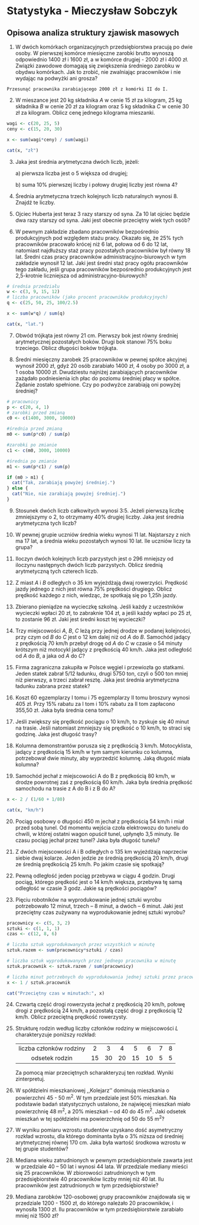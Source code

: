 # Statystyka - Mieczysław Sobczyk

## Opisowa analiza struktury zjawisk masowych

1.  W dwóch komórkach organizacyjnych przedsiębiorstwa pracują po dwie osoby. W pierwszej komórce miesięczne zarobki brutto wynoszą odpowiednio 1400 zł i 1600 zł, a w komórce drugiej - 2000 zł i 4000 zł. Związki zawodowe domagają się zwiększenia średniego zarobku w obydwu komórkach. Jak to zrobić, nie zwalniając pracowników i nie wydając na podwyżki ani grosza?

<!-- -->

    Przesunąć pracownika zarabiającego 2000 zł z komórki II do I.

2.  W mieszance jest 20 kg składnika *A* w cenie 15 zł za kilogram, 25 kg składnika *B* w cenie 20 zł za kilogram oraz 5 kg składnika *C* w cenie 30 zł za kilogram. Oblicz cenę jednego kilograma mieszanki.

```r
wagi <- c(20, 25, 5)
ceny <- c(15, 20, 30)

x <- sum(wagi*ceny) / sum(wagi)

cat(x, "zł")
```

3.  Jaka jest średnia arytmetyczna dwóch liczb, jeżeli:

    a\) pierwsza liczba jest o 5 większa od drugiej;

    b\) suma 10% pierwszej liczby i połowy drugiej liczby jest równa 4?

```{=tex}
\begin{equation}
  \left\{
  \begin{array}{l}
    x_{1} = x_{2} + 5\\
    \frac{x_{1}}{10} + \frac{x_{2}}{2} = 4
  \end{array}
  \right.
\end{equation}
```
```{=tex}
\begin{equation}
  \begin{array}{l}
    \frac{x_{2} + 5}{10} + \frac{x_{2}}{2} = 4 | \cdot10 \\
    x_{2} + 5 + 5x_{2} = 40 \\
    6x_{2} = 35 \\
    x_{2} = \frac{35}{6} \\
    x_{1} = \frac{35}{6} + 5 = \frac{65}{6} \\
    \bar{x} = \frac{x_{1} + x_{2}}{2} = \frac{\frac{65}{6} + \frac{35}{6}}{2} = \frac{100}{12} = 8\frac{1}{3}
  \end{array}
\end{equation}
```
4.  Średnia arytmetyczna trzech kolejnych liczb naturalnych wynosi 8. Znajdź te liczby.

```{=tex}
\begin{equation}
  \left\{
  \begin{array}{l}
    x_{2} = x_{1} + 1 \\
    x_{3} = x_{1} + 2 \\
    \frac{x_{1} + x_{2} + x_{3}}{3} = 8
  \end{array}
  \right.
\end{equation}
```
```{=tex}
\begin{equation}
  \begin{array}{l}
    \frac{x_{1} + (x_{1} + 1) + (x_{1} + 2)}{3} = 8 \\
    3x_{1} + 3 = 24 \\
    3x_{1} = 21 \\
    x_{1} = 7 
  \end{array}
\end{equation}
```
```{=tex}
\begin{equation}
  \left\{
  \begin{array}{l}
    x_{1} = 7 \\
    x_{2} = 8 \\
    x_{3} = 9
  \end{array}
  \right.
\end{equation}
```
5.  Ojciec Huberta jest teraz 3 razy starszy od syna. Za 10 lat ojciec będzie dwa razy starszy od syna. Jaki jest obecnie przeciętny wiek tych osób?

```{=tex}
\begin{equation}
  \left\{
  \begin{array}{l}
    o = 3h \\
    o + 10 = 2 \cdot (h + 10)
  \end{array}
  \right.
\end{equation}
```
```{=tex}
\begin{equation}
  \begin{array}{l}
    3h + 10 = 2 \cdot (h + 10) \\
    3h + 10 = 2h + 20 \\
    h = 10 \\
    o = 3h = 3 \cdot 10 = 30 \\
    \bar{x} = \frac{o + h}{2} = \frac{30 + 10}{2} = 20
  \end{array}
\end{equation}
```
6.  W pewnym zakładzie zbadano pracowników bezpośrednio produkcyjnych pod względem stażu pracy. Okazało się, że 25% tych pracowników pracowało krócej niż 6 lat, połowa od 6 do 12 lat, natomiast najdłuższy staż pracy pozostałych pracowników był równy 18 lat. Średni czas pracy pracowników administracyjno-biurowych w tym zakładzie wynosił 12 lat. Jaki jest średni staż pracy ogółu pracowników tego zakładu, jeśli grupa pracowników bezpośrednio produkcyjnych jest 2,5-krotnie liczniejsza od administracyjno-biurowych?

```r
# średnia przedziału
w <- c(3, 9, 15, 12)
# liczba pracowników (jako procent pracowników produkcyjnych)
q <- c(25, 50, 25, 100/2.5)

x <- sum(w*q) / sum(q)

cat(x, "lat.")
```

7.  Obwód trójkąta jest równy 21 cm. Pierwszy bok jest równy średniej arytmetycznej pozostałych boków. Drugi bok stanowi 75% boku trzeciego. Oblicz długości boków trójkąta.

```{=tex}
\begin{equation}
  \left\{
  \begin{array}{l}
    a + b + c = 21 \\
    a = \frac{b + c}{2} \\
    b = \frac{3}{4} c
  \end{array}
  \right.
\end{equation}
```
```{=tex}
\begin{equation}
  \left\{
  \begin{array}{l}
    a + b + c = 21 \\
    2a = b + c \\
    a = \frac{\frac{3}{4} c + c}{2} 
  \end{array}
  \right.
\end{equation}
```
```{=tex}
\begin{equation}
  \left\{
  \begin{array}{l}
    a + 2a = 21 \\
    a = \frac{7}{8} c 
  \end{array}
  \right.
\end{equation}
```
```{=tex}
\begin{equation}
  \begin{array}{l}
    a = 7 \\
    7 = \frac{7}{8} c \\
    c = 8 \\
    b = 6
  \end{array}
\end{equation}
```
```{=tex}
\begin{equation}
  \left\{
  \begin{array}{l}
    a  = 7 \\
    b = 6 \\
    c = 8 
  \end{array}
  \right.
\end{equation}
```
8.  Średni miesięczny zarobek 25 pracowników w pewnej spółce akcyjnej wynosił 2000 zł, gdyż 20 osób zarabiało 1400 zł, 4 osoby po 3000 zł, a 1 osoba 10000 zł. Dwudziestu najniżej zarabiających pracowników zażądało podniesienia ich płac do poziomu średniej płacy w spółce. Żądanie zostało spełnione. Czy po podwyżce zarabiają oni powyżej średniej?

```r
# pracownicy
p <- c(20, 4, 1)
# zarobki przed zmianą
c0 <- c(1400, 3000, 10000)

#średnia przed zmianą
m0 <- sum(p*c0) / sum(p)

#zarobki po zmianie
c1 <- c(m0, 3000, 10000)

#średnia po zmianie
m1 <- sum(p*c1) / sum(p)

if (m0 > m1) {
  cat("Tak, zarabiają powyżej średniej.")
} else {
  cat("Nie, nie zarabiają powyżej średniej.")
}
```

9.  Stosunek dwóch liczb całkowitych wynosi 3:5. Jeżeli pierwszą liczbę zmniejszymy o 2, to otrzymamy 40% drugiej liczby. Jaka jest średnia arytmetyczna tych liczb?

```{=tex}
\begin{equation}
  \left\{
  \begin{array}{l}
    5x_{1} = 3x_{2} \\
    x_{1} - 2 = \frac{2}{5} x_{2} | \cdot 5
  \end{array}
  \right.
\end{equation}
```
```{=tex}
\begin{equation}
  \left\{
  \begin{array}{l}
    5x_{1} = 3x_{2} \\
    5x_{1} - 10 = 2 x_{2}
  \end{array}
  \right.
\end{equation}
```
```{=tex}
\begin{equation}
  \begin{array}{l}
    x_{2} = 10 \\
    x_{1} - 2 = \frac{2}{5} \cdot 10 \\
    x_{1} = 6 \\
    \bar{x} = \frac{x_{1} + x_{2}}{2} = \frac{6 + 10}{2} = 8
  \end{array}
\end{equation}
```
10. W pewnej grupie uczniów średnia wieku wynosi 11 lat. Najstarszy z nich ma 17 lat, a średnia wieku pozostałych wynosi 10 lat. Ile uczniów liczy ta grupa?

```{=tex}
\begin{equation}
  \begin{array}{l}
    \frac{17 + 10 \cdot (n-1)}{n} = 11 \\
    17 + 10 \cdot (n-1) = 11n \\
    17 + 10n - 10 = 11n \\
    n = 7
  \end{array}
\end{equation}
```
11. Iloczyn dwóch kolejnych liczb parzystych jest o 296 mniejszy od iloczynu następnych dwóch liczb parzystych. Oblicz średnią arytmetyczną tych czterech liczb.

```{=tex}
\begin{equation}
  \left\{
  \begin{array}{l}
    x_{1} x_{2} + 296 = x_{3} x_{4} \\
    x_{2} = x_{1} + 2 \\
    x_{3} = x_{1} + 4 \\
    x_{4} = x_{1} + 6
  \end{array}
  \right.
\end{equation}
```
```{=tex}
\begin{equation}
  \begin{array}{l}
    x_{1} \cdot (x_{1} + 2) + 296 = (x_{1} + 4) \cdot (x_{1} + 6) \\
    x_{1}^{2} + 2x_{1} + 296 = x_{1}^{2} + 10x_{1} + 24 \\
    -8x_{1} = -272 \\
    x_{1} = 34 \\
    \bar{x} = \frac{x_{1} + x_{2} + x_{3} + x_{4}}{4} = \frac{34 + 36 + 38 + 40}{4} = 37
  \end{array}
\end{equation}
```
12. Z miast *A* i *B* odległych o 35 km wyjeżdżają dwaj rowerzyści. Prędkość jazdy jednego z nich jest równa 75% prędkości drugiego. Oblicz prędkość każdego z nich, wiedząc, że spotkają się po 1,25h jazdy.

```{=tex}
\begin{equation}
  \left\{
  \begin{array}{l}
    V_{A} = \frac{3}{4} V_{B} \\
    V_{A} = \frac{S_{A}}{t_{A}} \\
    V_{B} = \frac{S_{B}}{t_{B}} \\
    t_{A} = t_{B} = \frac{5}{4} \\
    S_{A} + S_{B} = 35
  \end{array}
  \right.
\end{equation}
```
```{=tex}
\begin{equation}
  \begin{array}{l}
    \frac{S_{A}}{t_{A}} = \frac{3}{4} \cdot \frac{S_{B}}{t_{B}} \\
    \frac{S_{A}}{t_{A}} = \frac{3}{4} \cdot \frac{35 - S_{A}}{t_{A}} | \cdot t_{A} \\
    S_{A} = \frac{3}{4} \cdot (35 - S_{A}) \\
    \frac{7}{4} S_{A} = \frac{105}{4} \\
    S_{A} = 15 \\
    V_{A} = \frac{15}{\frac{5}{4}} = 12 \\
    \frac{3}{4} V_{B} = 12 \\ 
    V_{B} = 16
  \end{array}
\end{equation}
```
```{=tex}
\begin{equation}
  \left\{
  \begin{array}{l}
    V_{A} = 12 \\
    V_{B} = 16
  \end{array}
  \right.
\end{equation}
```

13. Zbierano pieniądze na wycieczkę szkolną. Jeśli każdy z uczestników wycieczki wpłaci 20 zł, to zabraknie 104 zł, a jeśli każdy wpłaci po 25 zł, to zostanie 96 zł. Jaki jest średni koszt tej wycieczki?

\begin{equation}
  \left\{
  \begin{array}{l}
    X = 20n + 104 \\
    X = 25n - 96 \\
    \bar{x} = \frac{X}{n}
  \end{array}
  \right.
\end{equation}
    
\begin{equation}
  \begin{array}{l}
    20n + 104 = 25n - 96 \\
    5n = 200 \\
    n = 40 \\
    X = 20 \cdot 40 + 104 = 904 \\
    \bar{x} = \frac{904}{40} = 22.6
  \end{array}
\end{equation}

14. Trzy miejscowości *A*, *B*, *C* leżą przy jednej drodze w podanej kolejności, przy czym od *B* do *C* jest o 12 km dalej niż od *A* do *B*. Samochód jadący z prędkością 70 km/h przebył drogę od *A* do *C* w czasie o 54 minuty krótszym niż motocykl jadący z prędkością 40 km/h. Jaka jest odległość od *A* do *B*, a jaka od *A* do *C*?

\begin{equation}
  \left\{
  \begin{array}{l}
    S_{AB} + S_{BC} = S_{AC} \\
    S_{AB} = S_{BC} - 12 \\
    \frac{S_{AC}}{70} + \frac{9}{10} = \frac{S_{AC}}{40}
  \end{array}
  \right.
\end{equation}

\begin{equation}
  \begin{array}{l}
    \frac{S_{AC}}{70} + \frac{9}{10} = \frac{S_{AC}}{40} | \cdot 280 \\
    4S_{AC} + 252 = 7S_{AC} \\
    3S_{AC} = 252 \\
    S_{AC} = 84 \\
    S_{AB} + S_{BC} = 84 \\
    S_{BC} - 12 + S_{BC} = 84 \\
    S_{BC} = 48 \\
    S_{AB} = 48 - 12 = 36
  \end{array}
\end{equation}

\begin{equation}
  \left\{
  \begin{array}{l}
    S_{AB} = 36 \\
    S_{AC} = 84
  \end{array}
  \right.
\end{equation}

15. Firma zagraniczna zakupiła w Polsce węgiel i przewiozła go statkami. Jeden statek zabrał 5/12 ładunku, drugi 5750 ton, czyli o 500 ton mniej niż pierwszy, a trzeci zabrał resztę. Jaka jest średnia arytmetyczna ładunku zabrana przez statek?

\begin{equation}
  \left\{
  \begin{array}{l}
    X = x_{1} + x_{2} + x_{3} \\
    x_{1} = \frac{5}{12} X \\
    x_{2} = 5750 \\
    x_{2} = x_{1} - 500 \\
    \bar{x} = \frac{X}{3}
  \end{array}
  \right.
\end{equation}

\begin{equation}
  \begin{array}{l}
    x_{1} - 500 = 5750 \\
    x_{1} = 6250 \\
    6250 = \frac{5}{12} X \\
    X = 15000 \\
    \bar{x} = \frac{15000}{3} = 5000
  \end{array}
\end{equation}

16. Koszt 60 egzemplarzy I tomu i 75 egzemplarzy II tomu broszury wynosi 405 zł. Przy 15% rabatu za I tom i 10% rabatu za II tom zapłacono 355,50 zł. Jaka była średnia cena tomu?

\begin{equation}
  \begin{array}{l}
    \bar{x} = \frac{450}{60+75} = 3
  \end{array}
\end{equation}

17. Jeśli zwiększy się prędkość pociągu o 10 km/h, to zyskuje się 40 minut na trasie. Jeśli natomiast zmniejszy się prędkość o 10 km/h, to straci się godzinę. Jaka jest długość trasy?

\begin{equation}
  \left\{
  \begin{array}{l}
  V = \frac{S}{t} \implies S = Vt\\
  V + 10 = \frac{S}{t-\frac{2}{3}} \implies S = (V + 10) (t - \frac{2}{3}) \\
  V - 10 = \frac{S}{t+1} \implies S = (V - 10) (t + 1)
  \end{array}
  \right.
\end{equation}

\begin{equation}
  \left\{
  \begin{array}{l}
    Vt = (V + 10) (t - \frac{2}{3}) \\
    Vt = (V - 10) (t + 1)
  \end{array}
  \right.
\end{equation}

\begin{equation}
  \left\{
  \begin{array}{l}
    Vt = Vt - \frac{2}{3} V + 10t - \frac{20}{3} \\
    Vt = Vt + V - 10t - 10
  \end{array}
  \right.
\end{equation}

\begin{equation}
  \left\{
  \begin{array}{l}
    \frac{2}{3} V = 10t - \frac{20}{3} \\
    V = 10t + 10
  \end{array}
  \right.
\end{equation}

\begin{equation}
  \begin{array}{l}
    V - \frac{2}{3}V = 10t + 10 - 10t + \frac{20}{3} \\
    \frac{1}{3} V = 10 + \frac{20}{3} | \cdot 3 \\
    V = 30 + 20 = 50 \\
    50 = 10t + 10 \implies t = 4 \\
    S = Vt = 50 \cdot 4 = 200
  \end{array}
\end{equation}



18. Kolumna demonstrantów porusza się z prędkością 3 km/h. Motocyklista, jadący z prędkością 15 km/h w tym samym kierunku co kolumna, potrzebował dwie minuty, aby wyprzedzić kolumnę. Jaką długość miała kolumna?

\begin{equation}
  \begin{array}{l}
    V = 15 - 3 = 12 \\
    t = \frac{2}{60} \\
    S = Vt = 12 \cdot \frac{2}{60} = 0.4 [km]
  \end{array}
\end{equation}

19. Samochód jechał z miejscowości A do B z prędkością 80 km/h, w drodze powrotnej zaś z prędkością 60 km/h. Jaka była średnia prędkość samochodu na trasie z A do B i z B do A?

```r
x <- 2 / (1/60 + 1/80)

cat(x, "km/h")
```


20. Pociąg osobowy o długości 450 m jechał z prędkością 54 km/h i miał przed sobą tunel. Od momentu wejścia czoła elektrowozu do tunelu do chwili, w której ostatni wagon opuścił tunel, upłynęło 3,5 minuty. Ile czasu pociąg jechał przez tunel? Jaka była długość tunelu?

\begin{equation}
  \left\{
  \begin{array}{l}
    V = 54 \\
    V = \frac{S}{t} \\
    V = \frac{S + 0.45}{\frac{3.5}{60}}
  \end{array}
  \right.
\end{equation}

\begin{equation}
  \begin{array}{l}
    54 = \frac{S + 0.45}{\frac{3.5}{60}} | \cdot \frac{3.5}{60} \\
    S + 0.45 = 54 \cdot \frac{3.5}{60} \\
    S = 54 \cdot \frac{3.5}{60} - 0.45 = 2.7 \\
    V = \frac{S}{t} \implies t = \frac{S}{V} \\
    t = \frac{2.7}{54} = 0.05
  \end{array}
\end{equation}

\begin{equation}
  \left\{
  \begin{array}{l}
    S = 2.7 [km] \\
    t = 0.05 [h] = 3 [min]
  \end{array}
  \right.
\end{equation}

21. Z dwóch miejscowości A i B odległych o 135 km wyjeżdżają naprzeciw siebie dwaj kolarze. Jeden jedzie ze średnią prędkością 20 km/h, drugi ze średnią prędkością 25 km/h. Po jakim czasie się spotkają?

\begin{equation}
  \left\{
  \begin{array}{l}
    V = \frac{S}{t} \implies t = \frac{S}{V} \\
    S = 135 \\
    V = 20 + 25
  \end{array}
  \right.
\end{equation}

\begin{equation}
  \begin{array}{l}
    t = \frac{135}{20 + 25} = 3 [h]
  \end{array}
\end{equation}

22. Pewną odległość jeden pociąg przebywa w ciągu 4 godzin. Drugi pociąg, którego prędkość jest o 14 km/h większa, przebywa tę samą odległość w czasie 3 godz. Jakie są prędkości pociągów?

\begin{equation}
  \left\{
  \begin{array}{l}
    V_{1} = \frac{S_{1}}{t_{1}} \\
    V_{2} = \frac{S_{2}}{t_{2}} \\
    t_{1} = 4 \\
    t_{2} = 3 \\
    V_{2} = V_{1} + 14 \\
    S_{1} = S_{2}
  \end{array}
  \right.
\end{equation}

\begin{equation}
  \begin{array}{l}
    \frac{S_{2}}{t_{2}} = \frac{S_{1}}{t_{1}} + 14 \\
    \frac{S_{1}}{3} = \frac{S_{1}}{4} + 14 \\
    \frac{S_{1}}{3} - \frac{S_{1}}{4} = 14 \\
    \frac{S_{1}}{12} = 14 \implies S_{1} = 14 \cdot 12 = 168 \\
    V_{1} = \frac{168}{4} = 42 \\
    V_{2} = 42 + 14 = 56
  \end{array}
\end{equation}

\begin{equation}
  \left\{
  \begin{array}{l}
    V_{1} = 42 \\
    V_{2} = 56
  \end{array}
  \right.
\end{equation}

23. Pięciu robotników na wyprodukowanie jednej sztuki wyrobu potrzebowało 12 minut, trzech -- 8 minut, a dwóch -- 6 minut. Jaki jest przeciętny czas zużywany na wyprodukowanie jednej sztuki wyrobu?

```r
pracownicy <- c(5, 3, 2)
sztuki <- c(1, 1, 1)
czas <- c(12, 8, 6)

# liczba sztuk wyprodukowanych przez wszystkich w minutę
sztuk.razem <- sum(pracownicy*sztuki / czas) 

# liczba sztuk wyprodukowanych przez jednego pracownika w minutę
sztuk.pracownik <- sztuk.razem / sum(pracownicy)

# liczba minut potrzebnych do wyprodukowania jednej sztuki przez pracownika
x <- 1 / sztuk.pracownik

cat("Przeciętny czas w minutach:", x)
```


24. Czwartą część drogi rowerzysta jechał z prędkością 20 km/h, połowę drogi z prędkością 24 km/h, a pozostałą część drogi z prędkością 12 km/h. Oblicz przeciętną prędkość rowerzysty.

25. Strukturę rodzin według liczby członków rodziny w miejscowości *L* charakteryzuje poniższy rozkład:

    |                         |     |     |     |     |     |     |     |
    |:-----------------------:|:---:|:---:|:---:|:---:|:---:|:---:|:---:|
    | liczba członków rodziny |  2  |  3  |  4  |  5  |  6  |  7  |  8  |
    |     odsetek rodzin      | 15  | 30  | 20  | 15  | 10  |  5  |  5  |

    Za pomocą miar przeciętnych scharakteryzuj ten rozkład. Wyniki zinterpretuj.

26. W spółdzielni mieszkaniowej ,,Kolejarz'' dominują mieszkania o powierzchni 45 - 50 m^2^. W tym przedziale jest 50% mieszkań. Na podstawie badań statystycznych ustalono, że najwięcej mieszkań miało powierzchnię 48 m^2^, a 20% mieszkań -- od 40 do 45 m^2^. Jaki odsetek mieszkań w tej spółdzielni ma powierzchnię od 50 do 55 m^2^?

27. W wyniku pomiaru wzrostu studentów uzyskano dość asymetryczny rozkład wzrostu, dla którego dominanta była o 3% niższa od średniej arytmetycznej równej 170 cm. Jaka była wartość środkowa wzrostu w tej grupie studentów?

28. Mediana wieku zatrudnionych w pewnym przedsiębiorstwie zawarta jest w przedziale 40 -- 50 lat i wynosi 44 lata. W przedziale mediany mieści się 25 pracowników. W zbiorowości zatrudnionych w tym przedsiębiorstwie 40 pracowników liczby mniej niż 40 lat. Ilu pracowników jest zatrudnionych w tym przedsiębiorstwie?

29. Mediana zarobków 120-osobowej grupy pracowników znajdowała się w przedziale 1200 - 1500 zł, do którego należało 20 pracowników, i wynosiła 1300 zł. Ilu pracowników w tym przedsiębiorstwie zarabiało mniej niż 1500 zł?
